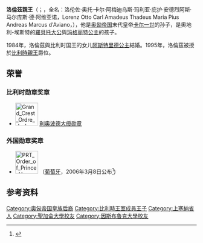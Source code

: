 {{Infobox royalty 
| name = 洛倫茲親王
| title = {{BEL}}[[親王|親王]]
| full name = Lorenz Otto Carl Amadeus Thadeus Maria Pius Andreas Marcus d'Aviano
| image =Prince Lorenz of Belgium, Archduke of Austria-Este.jpg
| caption = 2010年時在瑞士的洛倫茲親王殿下
| succession = [[埃斯特家族|奧地利-埃斯特大公]]  <br />[[比利時|比利時]][[親王|親王]]
| reign = 1996年2月7日-至今（{{age in years and days|1996|2|7|age=no}}）
| predecessor = [[羅貝託大公_(奧地利-埃斯特)|羅伯特大公]]
| birth_date = {{Birth date and age|1955|12|16|df=yes}}
| birth_place ={{FRA}}[[上塞納省|上塞納省]][[布洛涅-比揚古|布洛涅-比揚古]]
| spouse = [[阿斯特里德公主_(比利時)|奧地利-埃斯特大公妃阿斯特里德]]
| issue = [[阿梅德奧王子_(比利時)|阿梅德奥大公]]<br>[[玛丽亚·劳拉女大公|玛丽亚·劳拉女大公]]<br>[[约阿希姆王子_(比利時)|约阿希姆大公]]<br>[[路易莎·玛丽亚女大公|路易莎·玛丽亚女大公]]<br>[[莱蒂西娅·玛丽亚女大公|莱蒂西娅·玛丽亚女大公]]
| house = [[奧地利-埃斯特家族|奧地利-埃斯特家族]]
| father = 羅伯特大公
| mother = 薩瓦-奧斯塔的瑪格麗特公主
|}}
'''洛倫茲親王'''（{{lang-de|'''Lorenz Habsburg-Lothringen'''}}；{{lang-en|'''Prince Lorenz of Belgium, Archduke of Austria-Este'''}}，全名：洛伦佐·奥托·卡尔·阿梅迪乌斯·玛利亚·庇护·安德烈阿斯·马尔库斯·德·阿维亚诺，Lorenz Otto Carl Amadeus Thadeus Maria Pius Andreas Marcus d'Aviano，{{bd|1955年|12月16日|catIdx=L}}），他是[[奥匈帝国|奥匈帝国]]末代皇帝[[卡爾一世_(奧匈帝國)|卡尔一世]]的孙子，是奧地利-埃斯特的[[罗贝托大公_(奥地利-埃斯特)|羅貝托大公]]與[[玛格丽特公主|玛格丽特公主]]的孩子。

1984年，洛倫茲與比利时国王的女儿[[阿斯特里德公主_(比利時)|阿斯特里德公主]]結婚。1995年，洛倫茲被授於[[比利時|比利時]][[親王|親王]]爵位。



== 荣誉 ==
===比利时勋章奖章===
* [[File:Grand_Crest_Ordre_de_Leopold.png|60px]] [[利奥波德勋章_(比利时)|利奥波德大绶勋章]]

===外国勋章奖章===
* [[File:PRT_Order_of_Prince_Henry_-_Grand_Cross_BAR.png|60px]] {{link-pt|恩里克王子大十字勋章|Ordem do Infante D. Henrique}}（[[葡萄牙|葡萄牙]]，2006年3月8日公布<ref name=ptorder>{{pt}}{{cite web |url=https://www.ordens.presidencia.pt/?idc=154&list=1 |title=ENTIDADES ESTRANGEIRAS AGRACIADAS COM ORDENS PORTUGUESAS |publisher=Presidência da República Portuguesa |date= |accessdate=2021-09-06 |archive-date=2017-10-20 |archive-url=https://web.archive.org/web/20171020064132/http://www.ordens.presidencia.pt/?idc=154&list=1 |dead-url=no }}</ref>)

==参考资料==
{{reflist}}

{{belgium-bio-stub}}
{{Belgian Royal Family}}
{{normdaten}}
{{DEFAULTSORT: Lorenz}}
[[Category:奥匈帝国皇族后裔|Category:奥匈帝国皇族后裔]]
[[Category:比利時王室成員王子|Category:比利時王室成員王子]]
[[Category:上塞納省人|Category:上塞納省人]]
[[Category:聖加侖大學校友|Category:聖加侖大學校友]]
[[Category:因斯布魯克大學校友|Category:因斯布魯克大學校友]]